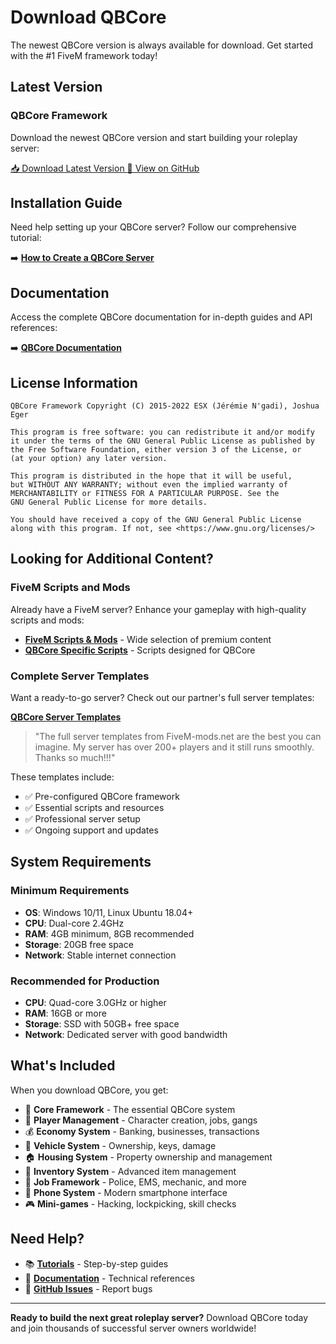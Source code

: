 # Download QBCore

The newest QBCore version is always available for download. Get started with the #1 FiveM framework today!

## Latest Version

### QBCore Framework

Download the newest QBCore version and start building your roleplay server:

<div className="flex flex-col sm:flex-row gap-4 my-6">
  <a 
    href="https://codeload.github.com/qbcore-framework/qb-core/zip/refs/heads/main"
    className="inline-flex items-center px-6 py-3 bg-blue-600 hover:bg-blue-700 text-white font-semibold rounded-lg transition-colors"
    target="_blank"
    rel="noopener noreferrer"
  >
    📥 Download Latest Version
  </a>
  <a 
    href="https://github.com/qbcore-framework/qb-core"
    className="inline-flex items-center px-6 py-3 border border-gray-300 hover:border-gray-400 text-gray-700 dark:text-gray-300 dark:border-gray-600 dark:hover:border-gray-500 font-semibold rounded-lg transition-colors"
    target="_blank"
    rel="noopener noreferrer"
  >
    🔗 View on GitHub
  </a>
</div>

## Installation Guide

Need help setting up your QBCore server? Follow our comprehensive tutorial:

➡️ **[How to Create a QBCore Server](/tutorials/create-qbcore-server)**

## Documentation

Access the complete QBCore documentation for in-depth guides and API references:

➡️ **[QBCore Documentation](/docs)**

## License Information

```
QBCore Framework Copyright (C) 2015-2022 ESX (Jérémie N'gadi), Joshua Eger

This program is free software: you can redistribute it and/or modify
it under the terms of the GNU General Public License as published by
the Free Software Foundation, either version 3 of the License, or
(at your option) any later version.

This program is distributed in the hope that it will be useful,
but WITHOUT ANY WARRANTY; without even the implied warranty of
MERCHANTABILITY or FITNESS FOR A PARTICULAR PURPOSE. See the
GNU General Public License for more details.

You should have received a copy of the GNU General Public License
along with this program. If not, see <https://www.gnu.org/licenses/>
```

## Looking for Additional Content?

### FiveM Scripts and Mods

Already have a FiveM server? Enhance your gameplay with high-quality scripts and mods:

- **[FiveM Scripts & Mods](https://fivemx.com/)** - Wide selection of premium content
- **[QBCore Specific Scripts](https://fivemx.com/qbcore-scripts/)** - Scripts designed for QBCore

### Complete Server Templates

Want a ready-to-go server? Check out our partner's full server templates:

**[QBCore Server Templates](https://fivemx.com/fivem-servers/)**

> "The full server templates from FiveM-mods.net are the best you can imagine. My server has over 200+ players and it still runs smoothly. Thanks so much!!!"

These templates include:
- ✅ Pre-configured QBCore framework
- ✅ Essential scripts and resources
- ✅ Professional server setup
- ✅ Ongoing support and updates

## System Requirements

### Minimum Requirements
- **OS**: Windows 10/11, Linux Ubuntu 18.04+
- **CPU**: Dual-core 2.4GHz
- **RAM**: 4GB minimum, 8GB recommended
- **Storage**: 20GB free space
- **Network**: Stable internet connection

### Recommended for Production
- **CPU**: Quad-core 3.0GHz or higher
- **RAM**: 16GB or more
- **Storage**: SSD with 50GB+ free space
- **Network**: Dedicated server with good bandwidth

## What's Included

When you download QBCore, you get:

- 🎯 **Core Framework** - The essential QBCore system
- 👥 **Player Management** - Character creation, jobs, gangs
- 💰 **Economy System** - Banking, businesses, transactions
- 🚗 **Vehicle System** - Ownership, keys, damage
- 🏠 **Housing System** - Property ownership and management
- 🎒 **Inventory System** - Advanced item management
- 👮 **Job Framework** - Police, EMS, mechanic, and more
- 📱 **Phone System** - Modern smartphone interface
- 🎮 **Mini-games** - Hacking, lockpicking, skill checks

## Need Help?

- 📚 **[Tutorials](/tutorials)** - Step-by-step guides
- 📖 **[Documentation](/docs)** - Technical references
- 🐛 **[GitHub Issues](https://github.com/qbcore-framework/qb-core/issues)** - Report bugs

---

**Ready to build the next great roleplay server?** Download QBCore today and join thousands of successful server owners worldwide!